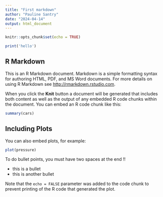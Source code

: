 ```yaml
---
title: "First markdown"
author: "Pauline Santry"
date: "2024-04-14"
output: html_document
---
```


```r
knitr::opts_chunk$set(echo = TRUE)
```

```r
print('hello')
```

## R Markdown

This is an R Markdown document. Markdown is a simple formatting syntax for authoring HTML, PDF, and MS Word documents. For more details on using R Markdown see <http://rmarkdown.rstudio.com>.

When you click the **Knit** button a document will be generated that includes both content as well as the output of any embedded R code chunks within the document. You can embed an R code chunk like this:

```r
summary(cars)
```

## Including Plots

You can also embed plots, for example:

```r
plot(pressure)
```

To do bullet points, you must have two spaces at the end !!

-   this is a bullet
-   this is another bullet

Note that the `echo = FALSE` parameter was added to the code chunk to prevent printing of the R code that generated the plot.
